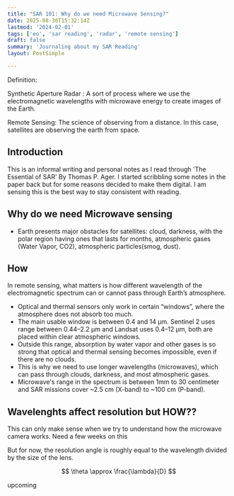 ```yaml
---
title: "SAR 101: Why do we need Microwave Sensing?"
date: 2025-08-30T15:32:14Z
lastmod: '2024-02-01'
tags: ['eo', 'sar reading', 'radar', 'remote sensing']
draft: false
summary: 'Journaling about my SAR Reading'
layout: PostSimple

---
```

Definition:

Synthetic Aperture Radar : A sort of process where we use the electromagnetic wavelengths with microwave energy to
create images of the Earth.

Remote Sensing: The science of observing from a distance. In this case, satellites are observing the earth from space.


## Introduction

This is an informal writing and personal notes as I read through 'The Essential of SAR' By Thomas P. Ager. I started 
scribbling some notes in the paper back but for some reasons decided to make them digital. I am sensing this is the best way to stay consistent
with reading.

## Why do we need Microwave sensing

- Earth presents major obstacles for satellites: cloud, darkness, with the polar region having ones that lasts for months, atmospheric gases (Water Vapor, CO2), atmospheric particles(smog, dust).

## How 

In remote sensing, what matters is how different wavelength of the electromagnetic spectrum can or cannot pass through Earth’s atmosphere.
- Optical and thermal sensors only work in certain “windows”, where the atmosphere does not absorb too much.
- The main usable window is between 0.4 and 14 µm. Sentinel 2 uses range between 0.44–2.2 µm and Landsat uses 0.4–12 µm, both are placed within
clear atmospheric windows.
- Outside this range, absorption by water vapor and other gases is so strong that optical and thermal sensing becomes impossible, even if there are no clouds.
- This is why we need to use longer wavelengths (microwaves), which can pass through clouds, darkness, and most atmospheric gases.
- Microwave's range in the spectrum is between 1mm to 30 centimeter and SAR missions cover ~2.5 cm (X-band) to ~100 cm (P-band).

## Wavelenghts affect resolution but HOW??

This can only make sense when we try to understand how the microwave camera works. Need a few weeks on this


But for now, the resolution angle is roughly equal to the wavelength divided by the size of the lens. 

$$
\theta \approx \frac{\lambda}{D}
$$


upcoming





